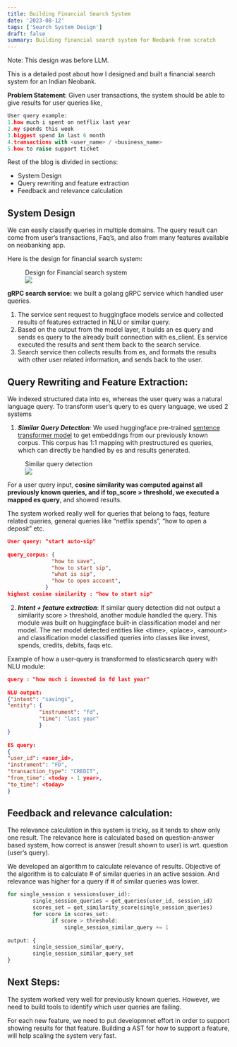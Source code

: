 ```yaml
---
title: Building Financial Search System
date: '2023-08-12'
tags: ['Search System Design']
draft: false
summary: Building financial search system for Neobank from scratch
---
```


Note: This design was before LLM.

This is a detailed post about how I designed and built a financial search system for an Indian Neobank.

**Problem Statement**: Given user transactions, the system should be able to give results for user queries like,
```python
User query example:  
1.how much i spent on netflix last year  
2.my spends this week  
3.biggest spend in last 6 month  
4.transactions with <user_name> / <business_name>  
5.how to raise support ticket
```

Rest of the blog is divided in sections:

-   System Design
-   Query rewriting and feature extraction
-   Feedback and relevance calculation

## System Design

We can easily classify queries in multiple domains. The query result can come from user’s transactions, Faq’s, and also from many features available on neobanking app.

Here is the design for financial search system:

<figure>
    <figcaption>Design for Financial search system </figcaption>
    <img src="https://miro.medium.com/v2/resize:fit:700/1*ZJvFc3Pk8ijM4RbUBMz0Qg.png" />
</figure>


**gRPC search service:** we built a golang gRPC service which handled user queries.

1.  The service sent request to huggingface models service and collected results of features extracted in NLU or similar query.
2.  Based on the output from the model layer, it builds an es query and sends es query to the already built connection with es_client. Es service executed the results and sent them back to the search service.
3.  Search service then collects results from es, and formats the results with other user related information, and sends back to the user.

## **Query Rewriting and Feature Extraction:**

We indexed structured data into es, whereas the user query was a natural language query. To transform user’s query to es query language, we used 2 systems

1.  **_Similar Query Detection_**_:_  We used huggingface pre-trained  [sentence transformer model]("https://huggingface.co/sentence-transformers/all-MiniLM-L6-v2")  to get embeddings from our previously known corpus. This corpus has 1:1 mapping with prestructured es queries, which can directly be handled by es and results generated.

<figure>
    <figcaption>Similar query detection</figcaption>
    <img src="https://miro.medium.com/v2/resize:fit:651/1*GQwiv3NF6cQ7fKwQ_HEzig.png" />
</figure>

For a user query input,  **cosine similarity was computed against all previously known queries, and if top_score > threshold, we executed a mapped es query**, and showed results.

The system worked really well for queries that belong to faqs, feature related queries, general queries like “netflix spends”, “how to open a deposit” etc.
```json
User query: "start auto-sip"  
  
query_corpus: {  
              "how to save",  
              "how to start sip",   
              "what is sip",   
              "how to open account",  
            }  
highest cosine similarity : "how to start sip"
```

2. **_Intent + feature extraction_**: If similar query detection did not output a similarity score > threshold, another module handled the query. This module was built on huggingface built-in classification model and ner model. The ner model detected entities like \<time\>, \<place\>, \<amount\> and classification model classified queries into classes like invest, spends, credits, debits, faqs etc.

Example of how a user-query is transformed to elasticsearch query with NLU module:
```json
query : "how much i invested in fd last year"  
  
NLU output:  
{"intent": "savings",  
"entity": {  
          "instrument": "fd",  
          "time": "last year"  
          }  
}  
  
ES query:   
{  
"user_id": <user_id>,  
"instrument": "FD",  
"transaction_type": "CREDIT",  
"from_time": <today - 1 year>,  
"to_time": <today>  
}
```

## Feedback and relevance calculation:

The relevance calculation in this system is tricky, as it tends to show only one result. The relevance here is calculated based on question-answer based system, how correct is answer (result shown to user) is wrt. question (user’s query).

We developed an algorithm to calculate relevance of results. Objective of the algorithm is to calculate # of similar queries in an active session. And relevance was higher for a query if # of similar queries was lower.
```python
for single_session ε sessions(user_id):  
        single_session_queries = get_queries(user_id, session_id)  
        scores_set = get_similarity_score(single_session_queries)  
        for score in scores_set:  
              if score > threshold:  
                  single_session_similar_query += 1  
  
output: {  
        single_session_similar_query,  
        single_session_similar_query_set  
}
```

## **Next Steps**:

The system worked very well for previously known queries. However, we need to build tools to identify which user queries are failing.

For each new feature, we need to put developmnet effort in order to support showing results for that feature. Building a AST for how to support a feature, will help scaling the system very fast.